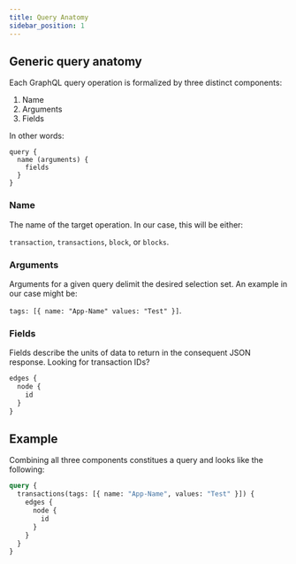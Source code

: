 ```yaml
---
title: Query Anatomy
sidebar_position: 1
---
```


## Generic query anatomy

Each GraphQL query operation is formalized by three distinct components:
1. Name
2. Arguments
3. Fields

In other words:

```
query {
  name (arguments) {
    fields
  }
}
```

### Name

The name of the target operation. In our case, this will be either: 

`transaction`, `transactions`, `block`, or `blocks`.

### Arguments

Arguments for a given query delimit the desired selection set. An example in our case might be:

`tags: [{ name: "App-Name" values: "Test" }]`.

### Fields

Fields describe the units of data to return in the consequent JSON response. Looking for transaction IDs? 

```graphql
edges {
  node {
    id
  }
}
```

## Example

Combining all three components constitues a query and looks like the following:

```graphql
query {
  transactions(tags: [{ name: "App-Name", values: "Test" }]) {
    edges {
      node {
        id
      }
    }
  }
}
```